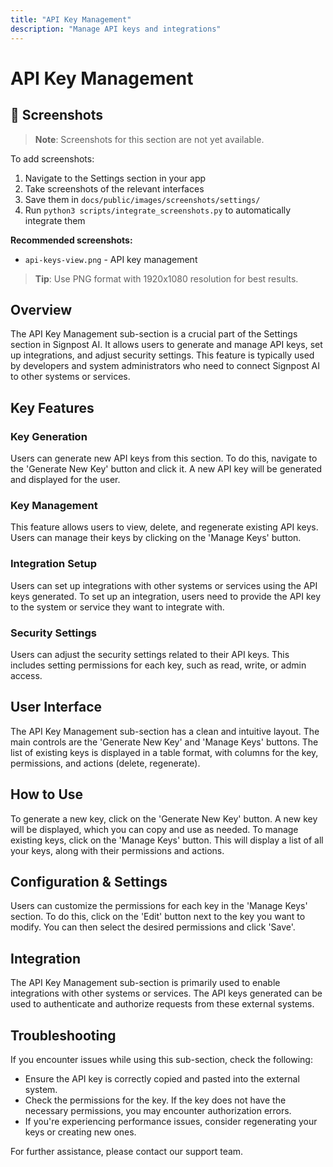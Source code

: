 ```yaml
---
title: "API Key Management"
description: "Manage API keys and integrations"
---
```


# API Key Management

## 📸 Screenshots

> **Note**: Screenshots for this section are not yet available.

To add screenshots:
1. Navigate to the Settings section in your app
2. Take screenshots of the relevant interfaces
3. Save them in `docs/public/images/screenshots/settings/`
4. Run `python3 scripts/integrate_screenshots.py` to automatically integrate them

**Recommended screenshots:**
- `api-keys-view.png` - API key management

> **Tip**: Use PNG format with 1920x1080 resolution for best results.



## Overview

The API Key Management sub-section is a crucial part of the Settings section in Signpost AI. It allows users to generate and manage API keys, set up integrations, and adjust security settings. This feature is typically used by developers and system administrators who need to connect Signpost AI to other systems or services. 

## Key Features

### Key Generation

Users can generate new API keys from this section. To do this, navigate to the 'Generate New Key' button and click it. A new API key will be generated and displayed for the user.

### Key Management

This feature allows users to view, delete, and regenerate existing API keys. Users can manage their keys by clicking on the 'Manage Keys' button.

### Integration Setup

Users can set up integrations with other systems or services using the API keys generated. To set up an integration, users need to provide the API key to the system or service they want to integrate with.

### Security Settings

Users can adjust the security settings related to their API keys. This includes setting permissions for each key, such as read, write, or admin access.

## User Interface

The API Key Management sub-section has a clean and intuitive layout. The main controls are the 'Generate New Key' and 'Manage Keys' buttons. The list of existing keys is displayed in a table format, with columns for the key, permissions, and actions (delete, regenerate).

## How to Use

To generate a new key, click on the 'Generate New Key' button. A new key will be displayed, which you can copy and use as needed. To manage existing keys, click on the 'Manage Keys' button. This will display a list of all your keys, along with their permissions and actions.

## Configuration & Settings

Users can customize the permissions for each key in the 'Manage Keys' section. To do this, click on the 'Edit' button next to the key you want to modify. You can then select the desired permissions and click 'Save'.

## Integration

The API Key Management sub-section is primarily used to enable integrations with other systems or services. The API keys generated can be used to authenticate and authorize requests from these external systems.

## Troubleshooting

If you encounter issues while using this sub-section, check the following:

- Ensure the API key is correctly copied and pasted into the external system.
- Check the permissions for the key. If the key does not have the necessary permissions, you may encounter authorization errors.
- If you're experiencing performance issues, consider regenerating your keys or creating new ones.

For further assistance, please contact our support team.